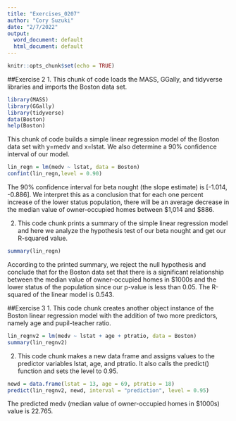 ---
title: "Exercises_0207"
author: "Cory Suzuki"
date: "2/7/2022"
output:
  word_document: default
  html_document: default
---

```{r setup, include=FALSE}
knitr::opts_chunk$set(echo = TRUE)
```

##Exercise 2
1. This chunk of code loads the MASS, GGally, and tidyverse libraries and imports the Boston data set.
```{r}
library(MASS)
library(GGally)
library(tidyverse)
data(Boston)
help(Boston)
```

This chunk of code builds a simple linear regression model of the Boston data set with y=medv and x=lstat. We also determine a 90% confidence interval of our model.
```{r}
lin_regn = lm(medv ~ lstat, data = Boston)
confint(lin_regn,level = 0.90)
```
The 90% confidence interval for beta nought (the slope estimate) is [-1.014, -0.886]. We interpret this as a conclusion that for each one percent increase of the lower status population, there will be an average decrease in the median value of owner-occupied homes between \$1,014 and \$886.

2. This code chunk prints a summary of the simple linear regression model and here we analyze the hypothesis test of our beta nought and get our R-squared value.
```{r}
summary(lin_regn)
```
According to the printed summary, we reject the null hypothesis and conclude that for the Boston data set that there is a significant relationship between the median value of owner-occupied homes in \$1000s and the lower status of the population since our p-value is less than 0.05. The R-squared of the linear model is 0.543.

##Exercise 3
1. This code chunk creates another object instance of the Boston linear regression model with the addition of two more predictors, namely age and pupil-teacher ratio.
```{r}
lin_regnv2 = lm(medv ~ lstat + age + ptratio, data = Boston)
summary(lin_regnv2)
```

2. This code chunk makes a new data frame and assigns values to the predictor variables lstat, age, and ptratio. It also calls the predict() function and sets the level to 0.95.
```{r}
newd = data.frame(lstat = 13, age = 69, ptratio = 18)
predict(lin_regnv2, newd, interval = "prediction", level = 0.95)
```
The predicted medv (median value of owner-occupied homes in \$1000s) value is 22.765.